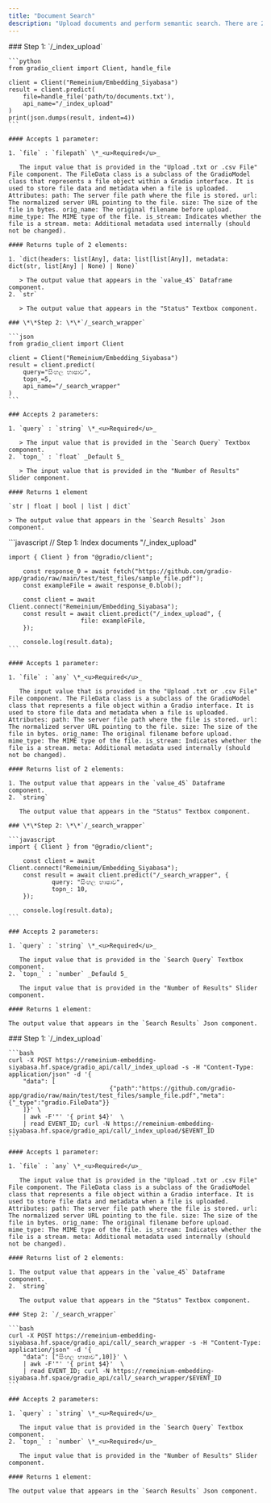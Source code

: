 ```yaml
---
title: "Document Search"
description: "Upload documents and perform semantic search. There are 2 endpoints for perform document search"
---
```


<Tabs>
  <Tab title="Python">
    ### Step 1: `/_index_upload`

    ```python
    from gradio_client import Client, handle_file
    
    client = Client("Remeinium/Embedding_Siyabasa")
    result = client.predict(
        file=handle_file('path/to/documents.txt'),
        api_name="/_index_upload"
    )
    print(json.dumps(result, indent=4))
    ```

    #### Accepts 1 parameter:

    1. `file` : `filepath` \*_<u>Required</u>_

       The input value that is provided in the "Upload .txt or .csv File" File component. The FileData class is a subclass of the GradioModel class that represents a file object within a Gradio interface. It is used to store file data and metadata when a file is uploaded. Attributes: path: The server file path where the file is stored. url: The normalized server URL pointing to the file. size: The size of the file in bytes. orig_name: The original filename before upload. mime_type: The MIME type of the file. is_stream: Indicates whether the file is a stream. meta: Additional metadata used internally (should not be changed).

    #### Returns tuple of 2 elements:

    1. `dict(headers: list[Any], data: list[list[Any]], metadata: dict(str, list[Any] | None) | None)`

       > The output value that appears in the `value_45` Dataframe component.
    2. `str`

       > The output value that appears in the "Status" Textbox component.

    ### \*\*Step 2: \*\*`/_search_wrapper`

    ```json
    from gradio_client import Client
    
    client = Client("Remeinium/Embedding_Siyabasa")
    result = client.predict(
        query="සිංහල භාෂාව",
        topn_=5,
        api_name="/_search_wrapper"
    )
    ```

    ### Accepts 2 parameters:

    1. `query` : `string` \*_<u>Required</u>_

       > The input value that is provided in the `Search Query` Textbox component.
    2. `topn_` : `float` _Default 5_

       > The input value that is provided in the "Number of Results" Slider component.

    #### Returns 1 element

    `str | float | bool | list | dict`

    > The output value that appears in the `Search Results` Json component.
  </Tab>
  <Tab title="Javascript">
    ```javascript
    // Step 1: Index documents  "/_index_upload"
    
    import { Client } from "@gradio/client";
    	
    	const response_0 = await fetch("https://github.com/gradio-app/gradio/raw/main/test/test_files/sample_file.pdf");
    	const exampleFile = await response_0.blob();
    						
    	const client = await Client.connect("Remeinium/Embedding_Siyabasa");
    	const result = await client.predict("/_index_upload", { 
    					file: exampleFile, 
    	});
    
    	console.log(result.data);
    ```

    #### Accepts 1 parameter:

    1. `file` : `any` \*_<u>Required</u>_

       The input value that is provided in the "Upload .txt or .csv File" File component. The FileData class is a subclass of the GradioModel class that represents a file object within a Gradio interface. It is used to store file data and metadata when a file is uploaded. Attributes: path: The server file path where the file is stored. url: The normalized server URL pointing to the file. size: The size of the file in bytes. orig_name: The original filename before upload. mime_type: The MIME type of the file. is_stream: Indicates whether the file is a stream. meta: Additional metadata used internally (should not be changed).

    #### Returns list of 2 elements:

    1. The output value that appears in the `value_45` Dataframe component.
    2. `string`

       The output value that appears in the "Status" Textbox component.

    ### \*\*Step 2: \*\*`/_search_wrapper`

    ```javascript
    import { Client } from "@gradio/client";
    	
    	const client = await Client.connect("Remeinium/Embedding_Siyabasa");
    	const result = await client.predict("/_search_wrapper", { 		
    			query: "සිංහල භාෂාව", 		
    			topn_: 10, 
    	});
    
    	console.log(result.data);
    ```

    ### Accepts 2 parameters:

    1. `query` : `string` \*_<u>Required</u>_

       The input value that is provided in the `Search Query` Textbox component.
    2. `topn_` : `number` _Defauld 5_

       The input value that is provided in the "Number of Results" Slider component.

    #### Returns 1 element:

    The output value that appears in the `Search Results` Json component.
  </Tab>
  <Tab title="cURL">
    ### Step 1:  `/_index_upload`

    ```bash
    curl -X POST https://remeinium-embedding-siyabasa.hf.space/gradio_api/call/_index_upload -s -H "Content-Type: application/json" -d '{
    	"data": [
    							{"path":"https://github.com/gradio-app/gradio/raw/main/test/test_files/sample_file.pdf","meta":{"_type":"gradio.FileData"}}
    	]}' \
    	| awk -F'"' '{ print $4}'  \
    	| read EVENT_ID; curl -N https://remeinium-embedding-siyabasa.hf.space/gradio_api/call/_index_upload/$EVENT_ID
    ```

    #### Accepts 1 parameter:

    1. `file` : `any` \*_<u>Required</u>_

       The input value that is provided in the "Upload .txt or .csv File" File component. The FileData class is a subclass of the GradioModel class that represents a file object within a Gradio interface. It is used to store file data and metadata when a file is uploaded. Attributes: path: The server file path where the file is stored. url: The normalized server URL pointing to the file. size: The size of the file in bytes. orig_name: The original filename before upload. mime_type: The MIME type of the file. is_stream: Indicates whether the file is a stream. meta: Additional metadata used internally (should not be changed).

    #### Returns list of 2 elements:

    1. The output value that appears in the `value_45` Dataframe component.
    2. `string`

       The output value that appears in the "Status" Textbox component.

    ### Step 2: `/_search_wrapper`

    ```bash
    curl -X POST https://remeinium-embedding-siyabasa.hf.space/gradio_api/call/_search_wrapper -s -H "Content-Type: application/json" -d '{
    	"data": ["සිංහල භාෂාව",10]}' \
    	| awk -F'"' '{ print $4}'  \
    	| read EVENT_ID; curl -N https://remeinium-embedding-siyabasa.hf.space/gradio_api/call/_search_wrapper/$EVENT_ID
    ```

    ### Accepts 2 parameters:

    1. `query` : `string` \*_<u>Required</u>_

       The input value that is provided in the `Search Query` Textbox component.
    2. `topn_` : `number` \*_<u>Required</u>_

       The input value that is provided in the "Number of Results" Slider component.

    #### Returns 1 element:

    The output value that appears in the `Search Results` Json component.
  </Tab>
</Tabs>